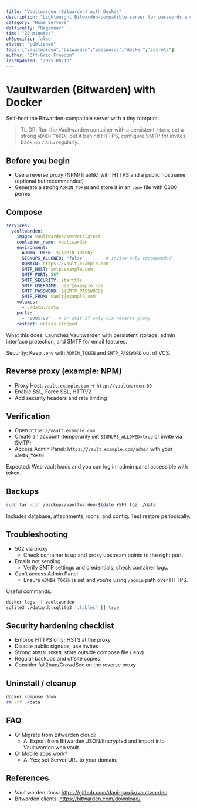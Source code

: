 ```yaml
---
title: "Vaultwarden (Bitwarden) with Docker"
description: "Lightweight Bitwarden-compatible server for passwords and secrets."
category: "Home Servers"
difficulty: "Beginner"
time: "20 minutes"
ukSpecific: false
status: "published"
tags: ["vaultwarden","bitwarden","passwords","docker","secrets"]
author: "Off-Grid Freedom"
lastUpdated: "2025-08-13"
---
```


# Vaultwarden (Bitwarden) with Docker

Self-host the Bitwarden-compatible server with a tiny footprint.

> TL;DR: Run the Vaultwarden container with a persistent `/data`, set a strong `ADMIN_TOKEN`, put it behind HTTPS, configure SMTP for invites, back up `/data` regularly.

## Before you begin
- Use a reverse proxy (NPM/Traefik) with HTTPS and a public hostname (optional but recommended)
- Generate a strong `ADMIN_TOKEN` and store it in an `.env` file with 0600 perms

## Compose

```yaml
services:
  vaultwarden:
    image: vaultwarden/server:latest
    container_name: vaultwarden
    environment:
      ADMIN_TOKEN: ${ADMIN_TOKEN}
      SIGNUPS_ALLOWED: "false"        # invite-only recommended
      DOMAIN: https://vault.example.com
      SMTP_HOST: smtp.example.com
      SMTP_PORT: 587
      SMTP_SECURITY: starttls
      SMTP_USERNAME: user@example.com
      SMTP_PASSWORD: ${SMTP_PASSWORD}
      SMTP_FROM: vault@example.com
    volumes:
      - ./data:/data
    ports:
      - "8085:80"   # or omit if only via reverse proxy
    restart: unless-stopped
```

What this does: Launches Vaultwarden with persistent storage, admin interface protection, and SMTP for email features.

Security: Keep `.env` with `ADMIN_TOKEN` and `SMTP_PASSWORD` out of VCS.

## Reverse proxy (example: NPM)
- Proxy Host: `vault.example.com` → `http://vaultwarden:80`
- Enable SSL, Force SSL, HTTP/2
- Add security headers and rate limiting

## Verification
- Open `https://vault.example.com`
- Create an account (temporarily set `SIGNUPS_ALLOWED=true` or invite via SMTP)
- Access Admin Panel: `https://vault.example.com/admin` with your `ADMIN_TOKEN`

Expected: Web vault loads and you can log in; admin panel accessible with token.

## Backups
```bash
sudo tar -czf /backups/vaultwarden-$(date +%F).tgz ./data
```
Includes database, attachments, icons, and config. Test restore periodically.

## Troubleshooting
- 502 via proxy
  - Check container is up and proxy upstream points to the right port.
- Emails not sending
  - Verify SMTP settings and credentials; check container logs.
- Can’t access Admin Panel
  - Ensure `ADMIN_TOKEN` is set and you’re using `/admin` path over HTTPS.

Useful commands:
```bash
docker logs -f vaultwarden
sqlite3 ./data/db.sqlite3 '.tables' || true
```

## Security hardening checklist
- Enforce HTTPS only; HSTS at the proxy
- Disable public signups; use invites
- Strong `ADMIN_TOKEN`; store outside compose file (.env)
- Regular backups and offsite copies
- Consider fail2ban/CrowdSec on the reverse proxy

## Uninstall / cleanup
```bash
docker compose down
rm -rf ./data
```

## FAQ
- Q: Migrate from Bitwarden cloud?
  - A: Export from Bitwarden JSON/Encrypted and import into Vaultwarden web vault.
- Q: Mobile apps work?
  - A: Yes; set Server URL to your domain.

## References
- Vaultwarden docs: https://github.com/dani-garcia/vaultwarden
- Bitwarden clients: https://bitwarden.com/download/

